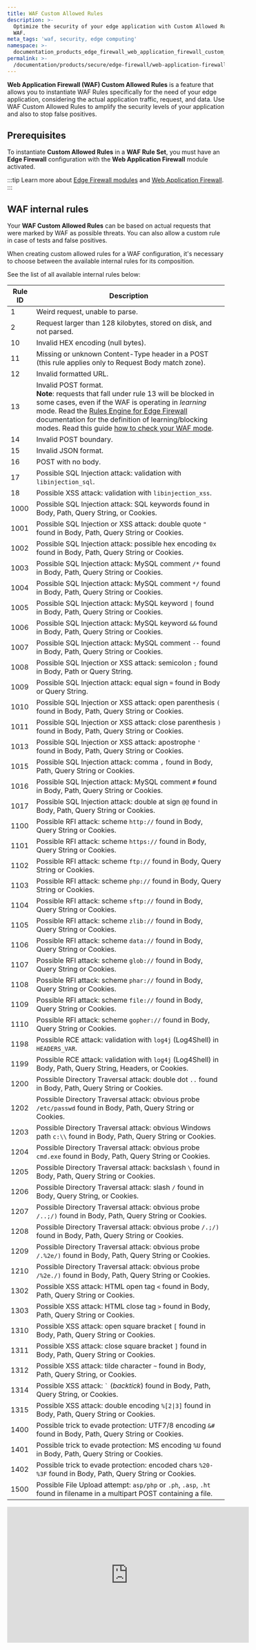 ```yaml
---
title: WAF Custom Allowed Rules
description: >-
  Optimize the security of your edge application with Custom Allowed Rules for
  WAF.
meta_tags: 'waf, security, edge computing'
namespace: >-
  documentation_products_edge_firewall_web_application_firewall_custom_allowed_rules
permalink: >-
  /documentation/products/secure/edge-firewall/web-application-firewall/custom-allowed-rules/
---
```


**Web Application Firewall (WAF) Custom Allowed Rules** is a feature that allows you to instantiate WAF Rules specifically for the need of your edge application, considering the actual application traffic, request, and data. Use WAF Custom Allowed Rules to amplify the security levels of your application and also to stop false positives.

## Prerequisites

To instantiate **Custom Allowed Rules** in a **WAF Rule Set**, you must have an **Edge Firewall** configuration with the **Web Application Firewall** module activated.

:::tip
Learn more about [Edge Firewall modules](/en/documentation/products/secure/edge-firewall/) and [Web Application Firewall](/en/documentation/products/secure/edge-firewall/web-application-firewall/).
:::

## WAF internal rules

Your **WAF Custom Allowed Rules** can be based on actual requests that were marked by WAF as possible threats. You can also allow a custom rule in case of tests and false positives.

When creating custom allowed rules for a WAF configuration, it's necessary to choose between the available internal rules for its composition. 

See the list of all available internal rules below:

| Rule ID | Description                                                                                                                                |
|---------|--------------------------------------------------------------------------------------------------------------------------------------------|
| 1       | Weird request, unable to parse.                                                                                                            |
| 2       | Request larger than 128 kilobytes, stored on disk, and not parsed.                                                                         |
| 10      | Invalid HEX encoding (null bytes).                                                                                                         |
| 11      | Missing or unknown Content-Type header in a POST (this rule applies only to Request Body match zone).                                      |
| 12      | Invalid formatted URL.                                                                                                                     |
| 13      | Invalid POST format. <br/> **Note**: requests that fall under rule 13 will be blocked in some cases, even if the WAF is operating in *learning* mode. Read the [Rules Engine for Edge Firewall](/en/documentation/products/secure/edge-firewall/rules-engine/) documentation for the definition of learning/blocking modes. Read this guide [how to check your WAF mode](/en/documentation/products/guides/how-to-check-your-waf-mode/).                                                                                                                      |
| 14      | Invalid POST boundary.                                                                                                                     |
| 15      | Invalid JSON format.                                                                                                                       |
| 16      | POST with no body.                                                                                                                         |
| 17      | Possible SQL Injection attack: validation with `libinjection_sql`.                                                                         |
| 18      | Possible XSS attack: validation with `libinjection_xss`.                                                                                   |
| 1000    | Possible SQL Injection attack: SQL keywords found in Body, Path, Query String, or Cookies.                                                 |
| 1001    | Possible SQL Injection or XSS attack: double quote `"` found in Body, Path, Query String or Cookies.                                       |
| 1002    | Possible SQL Injection attack: possible hex encoding `0x` found in Body, Path, Query String or Cookies.                                    |
| 1003    | Possible SQL Injection attack: MySQL comment `/*` found in Body, Path, Query String or Cookies.                                            |
| 1004    | Possible SQL Injection attack: MySQL comment `*/` found in Body, Path, Query String or Cookies.                                            |
| 1005    | Possible SQL Injection attack: MySQL keyword `\|` found in Body, Path, Query String or Cookies.                                            |
| 1006    | Possible SQL Injection attack: MySQL keyword `&&` found in Body, Path, Query String or Cookies.                                            |
| 1007    | Possible SQL Injection attack: MySQL comment `--` found in Body, Path, Query String or Cookies.                                            |
| 1008    | Possible SQL Injection or XSS attack: semicolon `;` found in Body, Path or Query String.                                                   |
| 1009    | Possible SQL Injection attack: equal sign `=` found in Body or Query String.                                                               |
| 1010    | Possible SQL Injection or XSS attack: open parenthesis `(` found in Body, Path, Query String or Cookies.                                   |
| 1011    | Possible SQL Injection or XSS attack: close parenthesis `)` found in Body, Path, Query String or Cookies.                                  |
| 1013    | Possible SQL Injection or XSS attack: apostrophe `'` found in Body, Path, Query String or Cookies.                                         |
| 1015    | Possible SQL Injection attack: comma `,` found in Body, Path, Query String or Cookies.                                                     |
| 1016    | Possible SQL Injection attack: MySQL comment `#` found in Body, Path, Query String or Cookies.                                             |
| 1017    | Possible SQL Injection attack: double at sign `@@` found in Body, Path, Query String or Cookies.                                           |
| 1100    | Possible RFI attack: scheme `http://` found in Body, Query String or Cookies.                                                              |
| 1101    | Possible RFI attack: scheme `https://` found in Body, Query String or Cookies.                                                             |
| 1102    | Possible RFI attack: scheme `ftp://` found in Body, Query String or Cookies.                                                               |
| 1103    | Possible RFI attack: scheme `php://` found in Body, Query String or Cookies.                                                               |
| 1104    | Possible RFI attack: scheme `sftp://` found in Body, Query String or Cookies.                                                              |
| 1105    | Possible RFI attack: scheme `zlib://` found in Body, Query String or Cookies.                                                              |
| 1106    | Possible RFI attack: scheme `data://` found in Body, Query String or Cookies.                                                              |
| 1107    | Possible RFI attack: scheme `glob://` found in Body, Query String or Cookies.                                                              |
| 1108    | Possible RFI attack: scheme `phar://` found in Body, Query String or Cookies.                                                              |
| 1109    | Possible RFI attack: scheme `file://` found in Body, Query String or Cookies.                                                              |
| 1110    | Possible RFI attack: scheme `gopher://` found in Body, Query String or Cookies.                                                            |
| 1198    | Possible RCE attack: validation with `log4j` (Log4Shell) in `HEADERS_VAR`.                                                                 |
| 1199    | Possible RCE attack: validation with `log4j` (Log4Shell) in Body, Path, Query String, Headers, or Cookies.                                 |
| 1200    | Possible Directory Traversal attack: double dot `..` found in Body, Path, Query String or Cookies.                                         |
| 1202    | Possible Directory Traversal attack: obvious probe `/etc/passwd` found in Body, Path, Query String or Cookies.                             |
| 1203    | Possible Directory Traversal attack: obvious Windows path `c:\\` found in Body, Path, Query String or Cookies.                             |
| 1204    | Possible Directory Traversal attack: obvious probe `cmd.exe` found in Body, Path, Query String or Cookies.                                 |
| 1205    | Possible Directory Traversal attack: backslash `\` found in Body, Path, Query String or Cookies.                                           |
| 1206    | Possible Directory Traversal attack: slash `/` found in Body, Query String, or Cookies.                                                    |
| 1207    | Possible Directory Traversal attack: obvious probe `/..;/)` found in Body, Path, Query String or Cookies.                                  |
| 1208    | Possible Directory Traversal attack: obvious probe `/.;/)` found in Body, Path, Query String or Cookies.                                   |
| 1209    | Possible Directory Traversal attack: obvious probe `/.%2e/)` found in Body, Path, Query String or Cookies.                                 |
| 1210    | Possible Directory Traversal attack: obvious probe `/%2e./)` found in Body, Path, Query String or Cookies.                                 |
| 1302    | Possible XSS attack: HTML open tag `<` found in Body, Path, Query String or Cookies.                                                       |
| 1303    | Possible XSS attack: HTML close tag `>` found in Body, Path, Query String or Cookies.                                                      |
| 1310    | Possible XSS attack: open square bracket `[` found in Body, Path, Query String or Cookies.                                                 |
| 1311    | Possible XSS attack: close square bracket `]` found in Body, Path, Query String or Cookies.                                                |
| 1312    | Possible XSS attack: tilde character `~` found in Body, Path, Query String, or Cookies.                                                    |
| 1314    | Possible XSS attack: <code>`</code> (*backtick*) found in Body, Path, Query String, or Cookies.                                            |
| 1315    | Possible XSS attack: double encoding `%[2\|3]` found in Body, Path, Query String or Cookies.                                               |
| 1400    | Possible trick to evade protection: UTF7/8 encoding `&#` found in Body, Path, Query String or Cookies.                                     |
| 1401    | Possible trick to evade protection: MS encoding `%U` found in Body, Path, Query String or Cookies.                                         |
| 1402    | Possible trick to evade protection: encoded chars `%20-%3F` found in Body, Path, Query String or Cookies.                                  |
| 1500    | Possible File Upload attempt: `asp/php` or `.ph`, `.asp`, `.ht` found in filename in a multipart POST containing a file.                   |

<iframe width="560" height="315" src="https://www.youtube.com/embed/uhpoeBXLvxk?si=eb8Jx_LRaUq1FBlh" loading="lazy" title="YouTube video player" frameborder="0" allow="accelerometer; autoplay; clipboard-write; encrypted-media; gyroscope; picture-in-picture; web-share" allowfullscreen></iframe>



